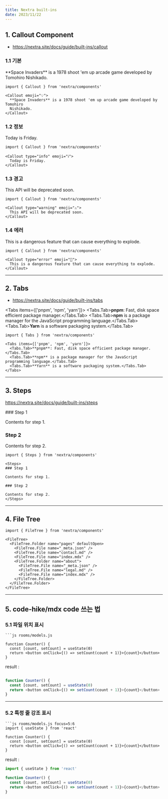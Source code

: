 ```yaml
---
title: Nextra built-ins
date: 2023/11/22
---
```



## 1. Callout Component

- https://nextra.site/docs/guide/built-ins/callout

### 1.1 기본

<Callout emoji="💡">
  **Space Invaders** is a 1978 shoot 'em up arcade game developed by Tomohiro
  Nishikado.
</Callout>

```mdx
import { Callout } from 'nextra/components'
 
<Callout emoji="💡">
  **Space Invaders** is a 1978 shoot 'em up arcade game developed by Tomohiro
  Nishikado.
</Callout>
```

### 1.2 정보

<Callout type="info" emoji="ℹ️">
  Today is Friday.
</Callout>

```mdx
import { Callout } from 'nextra/components'
 
<Callout type="info" emoji="ℹ️">
  Today is Friday.
</Callout>
```

### 1.3 경고

<Callout type="warning" emoji="⚠️">
  This API will be deprecated soon.
</Callout>

```mdx
import { Callout } from 'nextra/components'
 
<Callout type="warning" emoji="⚠️">
  This API will be deprecated soon.
</Callout>
```

### 1.4 에러

<Callout type="error" emoji="️🚫">
  This is a dangerous feature that can cause everything to explode.
</Callout>

```mdx
import { Callout } from 'nextra/components'
 
<Callout type="error" emoji="️🚫">
  This is a dangerous feature that can cause everything to explode.
</Callout>
```

---

## 2. Tabs

- https://nextra.site/docs/guide/built-ins/tabs

 
<Tabs items={['pnpm', 'npm', 'yarn']}>
  <Tabs.Tab>**pnpm**: Fast, disk space efficient package manager.</Tabs.Tab>
  <Tabs.Tab>**npm** is a package manager for the JavaScript programming language.</Tabs.Tab>
  <Tabs.Tab>**Yarn** is a software packaging system.</Tabs.Tab>
</Tabs>

```mdx
import { Tabs } from 'nextra/components'
 
<Tabs items={['pnpm', 'npm', 'yarn']}>
  <Tabs.Tab>**pnpm**: Fast, disk space efficient package manager.</Tabs.Tab>
  <Tabs.Tab>**npm** is a package manager for the JavaScript programming language.</Tabs.Tab>
  <Tabs.Tab>**Yarn** is a software packaging system.</Tabs.Tab>
</Tabs>
```

---

## 3. Steps

https://nextra.site/docs/guide/built-ins/steps

 
<Steps>
### Step 1
 
Contents for step 1.
 
### Step 2
 
Contents for step 2.
</Steps>

```mdx
import { Steps } from 'nextra/components'
 
<Steps>
### Step 1
 
Contents for step 1.
 
### Step 2
 
Contents for step 2.
</Steps>
```

---

## 4. File Tree

 
<FileTree>
  <FileTree.Folder name="pages" defaultOpen>
    <FileTree.File name="_meta.json" />
    <FileTree.File name="contact.md" />
    <FileTree.File name="index.mdx" />
    <FileTree.Folder name="about">
      <FileTree.File name="_meta.json" />
      <FileTree.File name="legal.md" />
      <FileTree.File name="index.mdx" />
    </FileTree.Folder>
  </FileTree.Folder>
</FileTree>

```mdx
import { FileTree } from 'nextra/components'
 
<FileTree>
  <FileTree.Folder name="pages" defaultOpen>
    <FileTree.File name="_meta.json" />
    <FileTree.File name="contact.md" />
    <FileTree.File name="index.mdx" />
    <FileTree.Folder name="about">
      <FileTree.File name="_meta.json" />
      <FileTree.File name="legal.md" />
      <FileTree.File name="index.mdx" />
    </FileTree.Folder>
  </FileTree.Folder>
</FileTree>
```

---

## 5. code-hike/mdx code 쓰는 법

### 5.1 파일 위치 표시

```mdx
```js rooms/models.js
 
function Counter() {
  const [count, setCount] = useState(0)
  return <button onClick={() => setCount(count + 1)}>{count}</button>
}
```

result : 

```js rooms/models.js
 
function Counter() {
  const [count, setCount] = useState(0)
  return <button onClick={() => setCount(count + 1)}>{count}</button>
}
```

---

### 5.2 특정 줄 강조 표시

```mdx
```js rooms/models.js focus=5:6
import { useState } from 'react'
 
function Counter() {
  const [count, setCount] = useState(0)
  return <button onClick={() => setCount(count + 1)}>{count}</button>
}
```

result : 

```js rooms/models.js focus=5:6
import { useState } from 'react'
 
function Counter() {
  const [count, setCount] = useState(0)
  return <button onClick={() => setCount(count + 1)}>{count}</button>
}
```